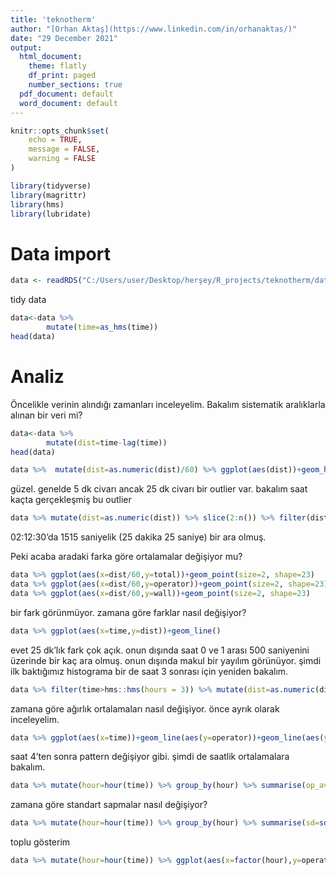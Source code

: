 ```yaml
---
title: 'teknotherm'
author: "[Orhan Aktaş](https://www.linkedin.com/in/orhanaktas/)"
date: "29 December 2021"
output:
  html_document:
    theme: flatly
    df_print: paged
    number_sections: true
  pdf_document: default
  word_document: default
---
```


```r
knitr::opts_chunk$set(
	echo = TRUE,
	message = FALSE,
	warning = FALSE
)
```

```r
library(tidyverse)
library(magrittr)
library(hms)
library(lubridate)
```

# Data import

```r
data <- readRDS("C:/Users/user/Desktop/herşey/R_projects/teknotherm/data.RDS")
```

tidy data

```r
data<-data %>%
        mutate(time=as_hms(time))
head(data)
```

# Analiz

Öncelikle verinin alındığı zamanları inceleyelim. Bakalım sistematik aralıklarla alınan bir veri mi?

```r

data<-data %>%
        mutate(dist=time-lag(time))
head(data)

data %>%  mutate(dist=as.numeric(dist)/60) %>% ggplot(aes(dist))+geom_histogram(binwidth =1)
```

güzel. genelde 5 dk civarı ancak 25 dk civarı bir outlier var. bakalım saat kaçta gerçekleşmiş bu outlier

```r
data %>% mutate(dist=as.numeric(dist)) %>% slice(2:n()) %>% filter(dist==max(dist))
```

02:12:30'da 1515 saniyelik (25 dakika 25 saniye) bir ara olmuş.

Peki acaba aradaki farka göre ortalamalar değişiyor mu?

```r
data %>% ggplot(aes(x=dist/60,y=total))+geom_point(size=2, shape=23)
data %>% ggplot(aes(x=dist/60,y=operator))+geom_point(size=2, shape=23)
data %>% ggplot(aes(x=dist/60,y=wall))+geom_point(size=2, shape=23)

```

bir fark görünmüyor. zamana göre farklar nasıl değişiyor?

```r
data %>% ggplot(aes(x=time,y=dist))+geom_line()
```

evet 25 dk'lık fark çok açık. onun dışında saat 0 ve 1 arası 500 saniyenini üzerinde bir kaç ara olmuş. onun dışında makul bir yayılım görünüyor. şimdi ilk baktığımız histograma bir de saat 3 sonrası için yeniden bakalım.

```r
data %>% filter(time>hms::hms(hours = 3)) %>% mutate(dist=as.numeric(dist)) %>% ggplot(aes(x=dist))+geom_histogram(binwidth =60)
```

zamana göre ağırlık ortalamaları nasıl değişiyor. önce ayrık olarak inceleyelim.

```r
data %>% ggplot(aes(x=time))+geom_line(aes(y=operator))+geom_line(aes(y=wall),color="red")
```

saat 4'ten sonra pattern değişiyor gibi. şimdi de saatlik ortalamalara bakalım.

```r

data %>% mutate(hour=hour(time)) %>% group_by(hour) %>% summarise(op_avg=mean(operator),wa_avg=mean(wall)) %>% ggplot(aes(x=hour))+geom_line(aes(y=op_avg))+geom_line(aes(y=wa_avg),color="red")+geom_hline(yintercept = 14.3,color="blue")
```

zamana göre standart sapmalar nasıl değişiyor?

```r
data %>% mutate(hour=hour(time)) %>% group_by(hour) %>% summarise(sd=sd(total)) %>% ggplot(aes(x=hour))+geom_col(aes(y=sd))
```

toplu gösterim

```r
data %>% mutate(hour=hour(time)) %>% ggplot(aes(x=factor(hour),y=operator))+geom_violin(aes(fill = factor(hour)))+ geom_jitter(height = 0, width = 0.05)+geom_hline(yintercept = 14.3,color="blue")
```
